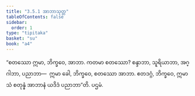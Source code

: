 ```yaml
---
title: "3.5.1 အာဘာသုတ္တ"
tableOfContents: false
sidebar:
  order: 1
type: "tipitaka"
basket: "su"
book: "a4"
---
```



<DynamicBreadcrumb />

<Division number="141" book="a4" e="ch" v="15" p="456">

<Paragraph number="882" book="a4">
“စတဿော ဣမာ, ဘိက္ခဝေ, အာဘာ. ကတမာ စတဿော? စန္ဒာဘာ, သူရိယာဘာ, အဂ္ဂါဘာ, ပညာဘာ—  ဣမာ ခေါ, ဘိက္ခဝေ, စတဿော အာဘာ. ဧတဒဂ္ဂံ, ဘိက္ခဝေ, ဣမာသံ စတုန္နံ အာဘာနံ ယဒိဒံ ပညာဘာ”တိ.

</Paragraph>
</Division>

<Paragraph number="883" type="center" book="a4">
ပဌမံ.
</Paragraph>